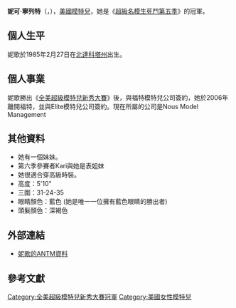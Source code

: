 {{Infobox Model
| name          = 妮可·寧列特<br>{{en}}Nicole Linkletter
| image         =
| imagesize     =  
| caption       = 
| birthname     = Nicole Linkletter
| birthdate     = {{birth date and age|1985|2|27}}<ref name="fmd">[http://www.fashionmodeldirectory.com/models/Nicole_Linkletter Nicole Linkletter Profile] {{Wayback|url=http://www.fashionmodeldirectory.com/models/Nicole_Linkletter |date=20080716001526 }} in the [http://www.fashionmodeldirectory.com FMD] {{Wayback|url=http://www.fashionmodeldirectory.com/ |date=20110202131259 }}-[[database|database]]. Accessed 2008-07-06.</ref><ref>{{Cite web |url=http://www.myspace.com/nicolenexttopmodel |title=Myspace |accessdate=2008-07-16 |archive-date=2008-07-06 |archive-url=https://web.archive.org/web/20080706230212/http://www.myspace.com/nicolenexttopmodel |dead-url=no }}</ref>
| location      = {{US}}[[北達科塔州|北達科塔州]][[大福克斯_(北達科他州)|大福克斯]]<ref name="fmd"/>
| deathdate     = 
| deathplace    = 
| height        = {{Height|ft=5|in=9}}<ref name="fmd"/>
| weight        = {{Weight|kg=57}}
| haircolor     = 棕色<ref name="fmd"/>
| eyecolor      = 藍色<ref name="fmd"/>
| measurements  = (US) 31B-24-35 <br> (EU) 79-61-89
| dress size    = (US) 4 ; (EU) 34<ref name="fmd" />
| shoesize      = (US) 9 ; (EU) 41<ref name="fmd" />
| agency        = Nous Model Management L.A. Models
| alias(es)     = 
| spouse        = 
| homepage      = 
}}
'''妮可·寧列特'''（{{lang-en|Nicole Linkletter}}，{{bd|1985年|2月27日|catIdx=Linkletter}}），[[美國|美國]][[模特兒|模特兒]]，她是《[[超級名模生死鬥第五季|超級名模生死鬥第五季]]》的冠軍。

==個人生平==
妮歌於1985年2月27日在[[北達科塔州|北達科塔州]]出生。

==個人事業==
妮歌勝出《[[全美超級模特兒新秀大賽|全美超級模特兒新秀大賽]]》後，與福特模特兒公司簽約，她於2006年離開福特，並與Elite模特兒公司簽約。現在所屬的公司是Nous Model Management

==其他資料==
*她有一個妹妹。
*第六季參賽者Kari與她是表姐妹
*她很適合穿高級時裝。
*高度：5'10"
*三圍：31-24-35 
*眼睛顏色：藍色 (她是唯一一位擁有藍色眼睛的勝出者)
*頭髮顏色：深褐色

==外部連結==
*[http://www.upn.com/shows/top_model5/models/nicole.shtml 妮歌的ANTM資料]{{Wayback|url=http://www.upn.com/shows/top_model5/models/nicole.shtml |date=20050924182027 }}


== 參考文獻 ==

{{reflist}}

{{start box}}
{{s-before|[[儷瑪·摩娜|儷瑪·摩娜]]}}
{{s-title|全美超模新秀冠軍|[[全美超級模特兒新秀大賽第五季|第五季]]}}
{{s-after|[[丹妮·艾凡斯|丹妮·艾凡斯]]}}
{{end box}}
{{America's Next Top Model}}

{{us-bio-stub}}

{{DEFAULTSORT:Linkletter, Nicole}}
[[Category:全美超級模特兒新秀大賽冠軍|Category:全美超級模特兒新秀大賽冠軍]]
[[Category:美國女性模特兒|Category:美國女性模特兒]]